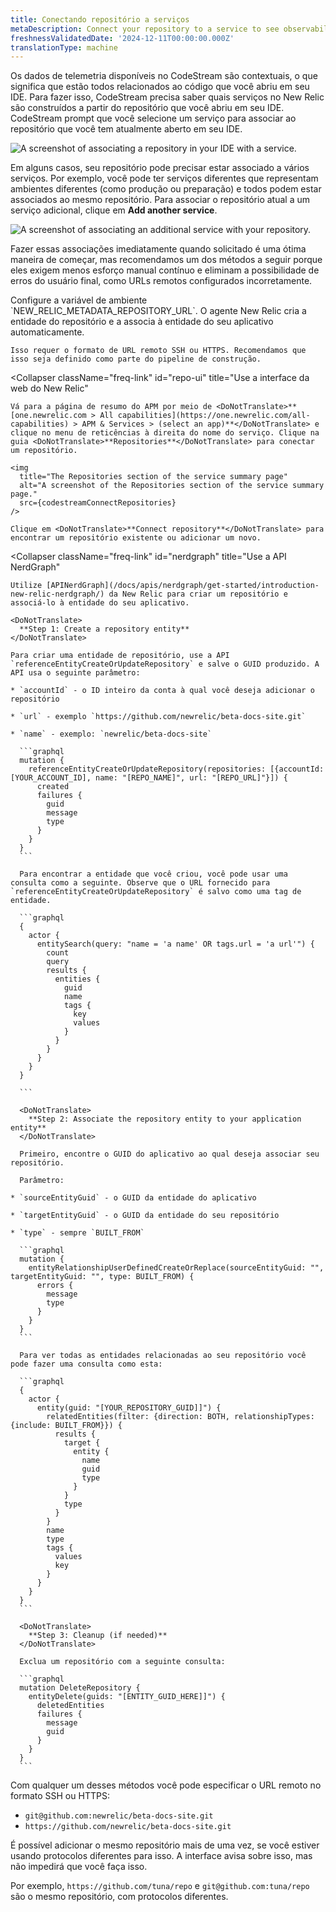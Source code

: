 ```yaml
---
title: Conectando repositório a serviços
metaDescription: Connect your repository to a service to see observability.
freshnessValidatedDate: '2024-12-11T00:00:00.000Z'
translationType: machine
---
```





Os dados de telemetria disponíveis no CodeStream são contextuais, o que significa que estão todos relacionados ao código que você abriu em seu IDE. Para fazer isso, CodeStream precisa saber quais serviços no New Relic são construídos a partir do repositório que você abriu em seu IDE. CodeStream prompt que você selecione um serviço para associar ao repositório que você tem atualmente aberto em seu IDE.

<img
  title="Associate a repository in your IDE with a service."
  alt="A screenshot of associating a repository in your IDE with a service."
  src={codestreamAssociateReposButton}
/>

Em alguns casos, seu repositório pode precisar estar associado a vários serviços. Por exemplo, você pode ter serviços diferentes que representam ambientes diferentes (como produção ou preparação) e todos podem estar associados ao mesmo repositório. Para associar o repositório atual a um serviço adicional, clique em <DoNotTranslate>**Add another service**</DoNotTranslate>.

<img
  title="Associate an additional service with your repository."
  alt="A screenshot of associating an additional service with your repository."
  src={codestreamAssociateOtherServices}
/>

Fazer essas associações imediatamente quando solicitado é uma ótima maneira de começar, mas recomendamos um dos métodos a seguir porque eles exigem menos esforço manual contínuo e eliminam a possibilidade de erros do usuário final, como URLs remotos configurados incorretamente.

<CollapserGroup>
  <Collapser
    className="freq-link"
    id="env-var"
    title="Use variável de ambiente com APM (recomendado)"
  >
    Configure a variável de ambiente `NEW_RELIC_METADATA_REPOSITORY_URL`. O agente New Relic <InlinePopover type="apm"/>cria a entidade do repositório e a associa à entidade do seu aplicativo automaticamente.

    Isso requer o formato de URL remoto SSH ou HTTPS. Recomendamos que isso seja definido como parte do pipeline de construção.
  </Collapser>

  <Collapser
    className="freq-link"
    id="repo-ui"
    title="Use a interface da web do New Relic"
  >
    Vá para a página de resumo do APM por meio de <DoNotTranslate>**[one.newrelic.com > All capabilities](https://one.newrelic.com/all-capabilities) > APM & Services > (select an app)**</DoNotTranslate> e clique no menu de reticências à direita do nome do serviço. Clique na guia <DoNotTranslate>**Repositories**</DoNotTranslate> para conectar um repositório.

    <img
      title="The Repositories section of the service summary page"
      alt="A screenshot of the Repositories section of the service summary page."
      src={codestreamConnectRepositories}
    />

    Clique em <DoNotTranslate>**Connect repository**</DoNotTranslate> para encontrar um repositório existente ou adicionar um novo.
  </Collapser>

  <Collapser
    className="freq-link"
    id="nerdgraph"
    title="Use a API NerdGraph"
  >
    Utilize [APINerdGraph](/docs/apis/nerdgraph/get-started/introduction-new-relic-nerdgraph/) da New Relic para criar um repositório e associá-lo à entidade do seu aplicativo.

    <DoNotTranslate>
      **Step 1: Create a repository entity**
    </DoNotTranslate>

    Para criar uma entidade de repositório, use a API `referenceEntityCreateOrUpdateRepository` e salve o GUID produzido. A API usa o seguinte parâmetro:

    * `accountId` - o ID inteiro da conta à qual você deseja adicionar o repositório

    * `url` - exemplo `https://github.com/newrelic/beta-docs-site.git`

    * `name` - exemplo: `newrelic/beta-docs-site`

      ```graphql
      mutation {
        referenceEntityCreateOrUpdateRepository(repositories: [{accountId: [YOUR_ACCOUNT_ID], name: "[REPO_NAME]", url: "[REPO_URL]"}]) {
          created
          failures {
            guid
            message
            type
          }
        }
      }
      ```

      Para encontrar a entidade que você criou, você pode usar uma consulta como a seguinte. Observe que o URL fornecido para `referenceEntityCreateOrUpdateRepository` é salvo como uma tag de entidade.

      ```graphql
      {
        actor {
          entitySearch(query: "name = 'a name' OR tags.url = 'a url'") {
            count
            query
            results {
              entities {
                guid
                name
                tags {
                  key
                  values
                }
              }
            }
          }
        }
      }

      ```

      <DoNotTranslate>
        **Step 2: Associate the repository entity to your application entity**
      </DoNotTranslate>

      Primeiro, encontre o GUID do aplicativo ao qual deseja associar seu repositório.

      Parâmetro:

    * `sourceEntityGuid` - o GUID da entidade do aplicativo

    * `targetEntityGuid` - o GUID da entidade do seu repositório

    * `type` - sempre `BUILT_FROM`

      ```graphql
      mutation {
        entityRelationshipUserDefinedCreateOrReplace(sourceEntityGuid: "", targetEntityGuid: "", type: BUILT_FROM) {
          errors {
            message
            type
          }
        }
      }
      ```

      Para ver todas as entidades relacionadas ao seu repositório você pode fazer uma consulta como esta:

      ```graphql
      {
        actor {
          entity(guid: "[YOUR_REPOSITORY_GUID]]") {
            relatedEntities(filter: {direction: BOTH, relationshipTypes: {include: BUILT_FROM}}) {
              results {
                target {
                  entity {
                    name
                    guid
                    type
                  }
                }
                type
              }
            }
            name
            type
            tags {
              values
              key
            }
          }
        }
      }
      ```

      <DoNotTranslate>
        **Step 3: Cleanup (if needed)**
      </DoNotTranslate>

      Exclua um repositório com a seguinte consulta:

      ```graphql
      mutation DeleteRepository {
        entityDelete(guids: "[ENTITY_GUID_HERE]]") {
          deletedEntities
          failures {
            message
            guid
          }
        }
      }
      ```
  </Collapser>
</CollapserGroup>

Com qualquer um desses métodos você pode especificar o URL remoto no formato SSH ou HTTPS&#x3A;

* `git@github.com:newrelic/beta-docs-site.git`
* `https://github.com/newrelic/beta-docs-site.git`

<Callout variant="caution">
  É possível adicionar o mesmo repositório mais de uma vez, se você estiver usando protocolos diferentes para isso. A interface avisa sobre isso, mas não impedirá que você faça isso.

  Por exemplo, `https://github.com/tuna/repo` e `git@github.com:tuna/repo` são o mesmo repositório, com protocolos diferentes.
</Callout>